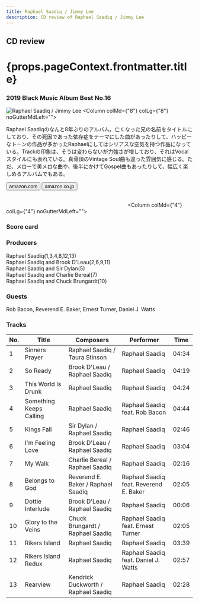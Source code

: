 ```yaml
---
title: Raphael Saadiq / Jimmy Lee
description: CD review of Raphael Saadiq / Jimmy Lee
---
```




<h2>CD review</h2>
<h1 className="h1--no--margin">{props.pageContext.frontmatter.title}</h1>
<h3><Link to="/best50/2019/">2019 Black Music Album Best No.16</Link></h3>

<Row  className="image-card-group">
	<Column colMd={"4"} colLg={"4"} noGutterMdLeft="">
       <ImageCard>

![Raphael Saadiq / Jimmy Lee](../../images/cd/rsaadiq6L.jpg) 
</ImageCard>
	</Column>
	<Column colMd={"8"} colLg={"8"} noGutterMdLeft="">
	<p>
	Raphael Saadiqのなんと8年ぶりのアルバム。亡くなった兄の名前をタイトルにしており、その死因であった依存症をテーマにした曲があったりして、ハッピーなトーンの作品が多かったRaphaelにしてはシリアスな空気を持つ作品になっている。Trackの印象は、そうは変わらないが力強さが増しており、それはVocalスタイルにも表れている。真骨頂のVintage Soul曲も違った雰囲気に感じる。ただ、メローで美メロな曲や、後半にかけてGospel曲もあったりして、幅広く楽しめるアルバムでもある。
	</p>
	<div>
	    <Button href="https://amzn.to/2XvUhqx" kind="primary" size="small" renderIcon={ArrowUpRight24}>
          amazon.com
        </Button>
        <Button href="https://amzn.to/305RAOb" kind="secondary" size="small" renderIcon={ArrowUpRight24}>
          amazon.co.jp
        </Button>
	</div>
	<a style="display:inline-block;overflow:hidden;background:url(https://linkmaker.itunes.apple.com/ja-jp/lockup.svg?releaseDate=2019-08-23&kind=album&bubble=apple_music&style=mono-black) no-repeat;width:180px;height:45px;" href="https://geo.music.apple.com/jp/album/jimmy-lee/1465332884?mt=1&app=music&ls=1&at=11lcug"></a>
	<a style="display:inline-block;overflow:hidden;background:url(https://linkmaker.itunes.apple.com/ja-jp/badge-lrg.svg?releaseDate=2019-06-07T00:00:00Z&kind=song&bubble=itunes_music) no-repeat;width:140px;height:45px;" href="https://geo.music.apple.com/jp/album/something-keeps-calling-feat-rob-bacon/1465332884?i=1465332888&app=itunes&at=11lcug"></a>
	</Column>
</Row>
<Row >
	<Column colMd={"4"} colLg={"4"} noGutterMdLeft="">
<div>
    <h3>Score card</h3>
	<SliderJS1 value="5" />
    <SliderJS2 value="3" />
	<SliderJS3 value="1" />
    <SliderJS4 value="8" />
</div>
</Column>
<Column colMd={"8"} colLg={"8"} noGutterMdLeft="">
<div>
<h3>Producers</h3>
<p>
Raphael Saadiq(1,3,4,8,12,13)
<br/>Raphael Saadiq and Brook D'Leau(2,6,9,11)
<br/>Raphael Saadiq and Sir Dylan(5)
<br/>Raphael Saadiq and Charlie Bereal(7)
<br/>Raphael Saadiq and Chuck Brungardt(10)
</p>
<h3>Guests</h3>
<p>
Rob Bacon, Reverend E. Baker, Ernest Turner, Daniel J. Watts
</p>
</div>
</Column>
</Row>

<h3>Tracks</h3>

| No. |	 Title                  |	 Composers                        |	 Performer                             	| Time	|
| --- |	----------------------- | ----------------------------------- |	 -------------------------------------- | ----- |
| 1	  |	Sinners Prayer         	| Raphael Saadiq / Taura Stinson      |	Raphael Saadiq                        	| 04:34 |
| 2	  |	So Ready               	| Brook D'Leau / Raphael Saadiq       |	Raphael Saadiq                        	| 04:19 |
| 3	  |	This World Is Drunk    	| Raphael Saadiq                      |	Raphael Saadiq                        	| 04:24 |
| 4	  |	Something Keeps Calling	| Raphael Saadiq                      |	Raphael Saadiq feat. Rob Bacon        	| 04:44 |
| 5	  |	Kings Fall             	| Sir Dylan / Raphael Saadiq          |	Raphael Saadiq                        	| 02:46 |
| 6	  |	I'm Feeling Love       	| Brook D'Leau / Raphael Saadiq       |	Raphael Saadiq                        	| 03:04 |
| 7	  |	My Walk                	| Charlie Bereal / Raphael Saadiq     |	Raphael Saadiq                        	| 02:16 |
| 8	  |	Belongs to God         	| Reverend E. Baker / Raphael Saadiq  |	Raphael Saadiq feat. Reverend E. Baker	| 02:05 |
| 9	  |	Dottie Interlude       	| Brook D'Leau / Raphael Saadiq       |	Raphael Saadiq                        	| 00:06 |
| 10  |	Glory to the Veins     	| Chuck Brungardt / Raphael Saadiq    |	Raphael Saadiq feat. Ernest Turner    	| 02:05 |
| 11  |	Rikers Island          	| Raphael Saadiq                      |	Raphael Saadiq                        	| 03:39 |
| 12  |	Rikers Island Redux    	| Raphael Saadiq                      |	Raphael Saadiq feat. Daniel J. Watts  	| 02:57 |
| 13  |	Rearview               	| Kendrick Duckworth / Raphael Saadiq |	Raphael Saadiq                        	| 02:28 |
                            
